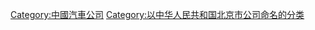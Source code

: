 {{Commonscat|Senova|紳寶汽車}}

[[Category:中國汽車公司|Category:中國汽車公司]]
[[Category:以中华人民共和国北京市公司命名的分类|Category:以中华人民共和国北京市公司命名的分类]]